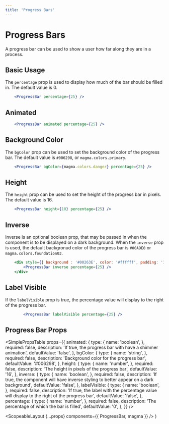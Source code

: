 ```yaml
---
title: 'Progress Bars'
---
```



# Progress Bars

A progress bar can be used to show a user how far along they are in a process.

## Basic Usage

The `percentage` prop is used to display how much of the bar should be filled in. The default value is 0.

```.jsx
    <ProgressBar percentage={25} />
```

## Animated

```.jsx
    <ProgressBar animated percentage={25} />
```

## Background Color

The `bgColor` prop can be used to set the background color of the progress bar. The default value is `#006298`, or `magma.colors.primary`.

```.jsx
    <ProgressBar bgColor={magma.colors.danger} percentage={25} />
```

## Height

The `height` prop can be used to set the height of the progress bar in pixels. The default value is 16.

```.jsx
    <ProgressBar height={10} percentage={25} />
```

## Inverse

Inverse is an optional boolean prop, that may be passed in when the component is to be displayed on a dark background. When the `inverse` prop is used,
the default backgronud color of the progress bar is `#00A9E0` or `magma.colors.foundation03`.

```.jsx
    <div style={{ background : '#00263E', color: '#ffffff', padding: '10px' }}>
        <ProgressBar inverse percentage={25} />
    </div>
```

## Label Visible

If the `labelVisible` prop is true, the percentage value will display to the right of the progress bar.

```.jsx
        <ProgressBar labelVisible percentage={25} />
```

## Progress Bar Props

<SimplePropsTable
  props={{
    animated: {
      type: {
        name: 'boolean',
      },
      required: false,
      description: 'If true, the progress bar with have a shimmer animation',
      defaultValue: 'false',
    },
    bgColor: {
      type: {
        name: 'string',
      },
      required: false,
      description: 'Background color for the progress bar',
      defaultValue: '#006298',
    },
    height: {
      type: {
        name: 'number',
      },
      required: false,
      description: 'The height in pixels of the progress bar',
      defaultValue: '16',
    },
    inverse: {
      type: {
        name: 'boolean',
      },
      required: false,
      description:
        'If true, the component will have inverse styling to better appear on a dark background',
      defaultValue: 'false',
    },
    labelVisible: {
      type: {
        name: 'boolean',
      },
      required: false,
      description:
        'If true, the label with the percentage value will display to the right of the progress bar',
      defaultValue: 'false',
    },
    percentage: {
      type: {
        name: 'number',
      },
      required: false,
      description: 'The percentage of which the bar is filled',
      defaultValue: '0',
    },
  }}
/>

  <ScopeableLayout {...props} components={{ ProgressBar, magma }} />
)
